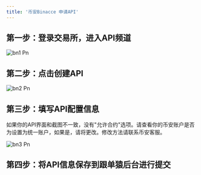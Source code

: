 ```yaml
---
title: '币安Binacce 申请API'
---
```


## 第一步：登录交易所，进入API频道

![bn1 Pn](/images/copyapes/bn1.png)

## 第二步：点击创建API

![bn2 Pn](/images/copyapes/bn2.png)

## 第三步：填写API配置信息
<Tip>
    如果你的API界面和截图不一致，没有"允许合约"选项。请查看你的币安账户是否为设置为统一账户，如果是，请将更改。修改方法请联系币安客服。
</Tip>

![bn3 Pn](/images/copyapes/bn3.png)

## 第四步：将API信息保存到跟单猿后台进行提交
